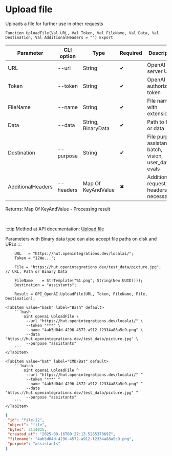 ﻿---
sidebar_position: 2
description: Upload file and other functions to work with OpenAI in the Open Integration Package, a free open-source integration library for 1C:Enterprise 8, OneScript and CLI
keywords: [1C, 1С, 1С:Enterprise, 1С:Enterprise 8.3, API, Integration, Services, Exchange, OneScript, CLI, OpenAI]
---


# Upload file
 Uploads a file for further use in other requests



`Function UploadFile(Val URL, Val Token, Val FileName, Val Data, Val Destination, Val AdditionalHeaders = "") Export`

  | Parameter | CLI option | Type | Required | Description |
  |-|-|-|-|-|
  | URL | --url | String | &#x2714; | OpenAI server URL |
  | Token | --token | String | &#x2714; | OpenAI authorization token |
  | FileName | --name | String | &#x2714; | File name with extension |
  | Data | --data | String, BinaryData | &#x2714; | Path to file or data |
  | Destination | --purpose | String | &#x2714; | File purpose: assistants, batch, vision, user_data, evals |
  | AdditionalHeaders | --headers | Map Of KeyAndValue | &#x2716; | Additional request headers, if necessary |

  
  Returns:  Map Of KeyAndValue - Processing result

<br/>

:::tip
Method at API documentation: [Upload file](https://platform.openai.com/docs/api-reference/files/create)

Parameters with Binary data type can also accept file paths on disk and URLs
:::
<br/>


```bsl title="1C:Enterprise/OneScript code example"
    URL   = "https://hut.openintegrations.dev/localai/";
    Token = "12We...";

    File = "https://hut.openintegrations.dev/test_data/picture.jpg"; // URL, Path or Binary Data

    FileName    = StrTemplate("%1.png", String(New UUID()));
    Destination = "assistants";

    Result = OPI_OpenAI.UploadFile(URL, Token, FileName, File, Destination);
```
 

 <Tabs>
  
    <TabItem value="bash" label="Bash" default>
        ```bash
            oint openai UploadFile \
             --url "https://hut.openintegrations.dev/localai/" \
             --token "***" \
             --name "4ab5d04d-4296-4572-a912-f2334a88a5c9.png" \
             --data "https://hut.openintegrations.dev/test_data/picture.jpg" \
             --purpose "assistants"
        ```
    </TabItem>
  
    <TabItem value="bat" label="CMD/Bat" default>
        ```batch
            oint openai UploadFile ^
             --url "https://hut.openintegrations.dev/localai/" ^
             --token "***" ^
             --name "4ab5d04d-4296-4572-a912-f2334a88a5c9.png" ^
             --data "https://hut.openintegrations.dev/test_data/picture.jpg" ^
             --purpose "assistants"
        ```
    </TabItem>
</Tabs>


```json title="Result"
{
 "id": "file-12",
 "object": "file",
 "bytes": 2114025,
 "created_at": "2025-09-16T00:27:13.526537069Z",
 "filename": "4ab5d04d-4296-4572-a912-f2334a88a5c9.png",
 "purpose": "assistants"
}
```
